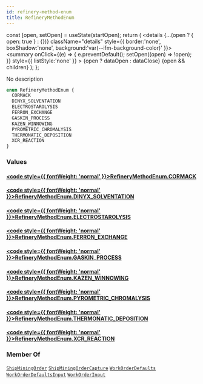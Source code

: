 ```yaml
---
id: refinery-method-enum
title: RefineryMethodEnum
---
```









  const [open, setOpen] = useState(startOpen);
  return (
    <details {...(open ? { open: true } : {})} className="details" style={{ border:'none', boxShadow:'none', background:'var(--ifm-background-color)' }}>
      <summary
        onClick={(e) => {
          e.preventDefault();
          setOpen((open) => !open);
        }}
        style={{ listStyle:'none' }}
      >
      {open ? dataOpen : dataClose}
      </summary>
      {open && children}
    </details>
  );
};








No description


```graphql
enum RefineryMethodEnum {
  CORMACK
  DINYX_SOLVENTATION
  ELECTROSTAROLYSIS
  FERRON_EXCHANGE
  GASKIN_PROCESS
  KAZEN_WINNOWING
  PYROMETRIC_CHROMALYSIS
  THERMONATIC_DEPOSITION
  XCR_REACTION
}
```




### Values

#### [<code style={{ fontWeight: 'normal' }}>RefineryMethodEnum.<b>CORMACK</b></code>](#)  



#### [<code style={{ fontWeight: 'normal' }}>RefineryMethodEnum.<b>DINYX&#x005F;SOLVENTATION</b></code>](#)  



#### [<code style={{ fontWeight: 'normal' }}>RefineryMethodEnum.<b>ELECTROSTAROLYSIS</b></code>](#)  



#### [<code style={{ fontWeight: 'normal' }}>RefineryMethodEnum.<b>FERRON&#x005F;EXCHANGE</b></code>](#)  



#### [<code style={{ fontWeight: 'normal' }}>RefineryMethodEnum.<b>GASKIN&#x005F;PROCESS</b></code>](#)  



#### [<code style={{ fontWeight: 'normal' }}>RefineryMethodEnum.<b>KAZEN&#x005F;WINNOWING</b></code>](#)  



#### [<code style={{ fontWeight: 'normal' }}>RefineryMethodEnum.<b>PYROMETRIC&#x005F;CHROMALYSIS</b></code>](#)  



#### [<code style={{ fontWeight: 'normal' }}>RefineryMethodEnum.<b>THERMONATIC&#x005F;DEPOSITION</b></code>](#)  



#### [<code style={{ fontWeight: 'normal' }}>RefineryMethodEnum.<b>XCR&#x005F;REACTION</b></code>](#)  







### Member Of

[`ShipMiningOrder`](/api/types/objects/ship-mining-order.mdx)  <Badge class="badge badge--secondary badge--relation" text="object"/><Bullet />[`ShipMiningOrderCapture`](/api/types/objects/ship-mining-order-capture.mdx)  <Badge class="badge badge--secondary badge--relation" text="object"/><Bullet />[`WorkOrderDefaults`](/api/types/objects/work-order-defaults.mdx)  <Badge class="badge badge--secondary badge--relation" text="object"/><Bullet />[`WorkOrderDefaultsInput`](/api/types/inputs/work-order-defaults-input.mdx)  <Badge class="badge badge--secondary badge--relation" text="input"/><Bullet />[`WorkOrderInput`](/api/types/inputs/work-order-input.mdx)  <Badge class="badge badge--secondary badge--relation" text="input"/>